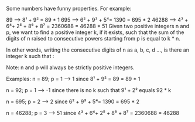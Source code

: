 Some numbers have funny properties. For example:

89 --> 8¹ + 9² = 89 * 1
695 --> 6² + 9³ + 5⁴= 1390 = 695 * 2
46288 --> 4³ + 6⁴+ 2⁵ + 8⁶ + 8⁷ = 2360688 = 46288 * 51
Given two positive integers n and p, we want to find a positive integer k, if it exists, such that the sum of the digits of n raised to consecutive powers starting from p is equal to k * n.

In other words, writing the consecutive digits of n as a, b, c, d ..., is there an integer k such that :

Note: n and p will always be strictly positive integers.

Examples:
n = 89; p = 1 ---> 1 since 8¹ + 9² = 89 = 89 * 1

n = 92; p = 1 ---> -1 since there is no k such that 9¹ + 2² equals 92 * k

n = 695; p = 2 ---> 2 since 6² + 9³ + 5⁴= 1390 = 695 * 2

n = 46288; p = 3 ---> 51 since 4³ + 6⁴+ 2⁵ + 8⁶ + 8⁷ = 2360688 = 46288
